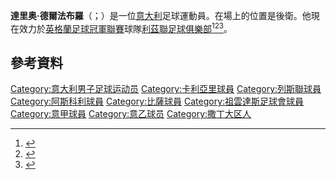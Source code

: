 '''達里奥·德爾法布羅'''（{{lang-it|Dario Del Fabro}}；{{bd|1995年|3月24日}}）是一位[[意大利|意大利]]足球運動員。在場上的位置是後衛。他現在效力於[[英格蘭足球冠軍聯賽|英格蘭足球冠軍聯賽]]球隊[[利茲聯足球俱樂部|利茲聯足球俱樂部]]<ref>{{cite news|title=Leeds United striker Steve Morison left bemused by latest chaos at Elland Road|date=19 April 2015|accessdate=|url=http://www.dailymail.co.uk/sport/football/article-3046059/Leeds-United-striker-Steve-Morrison-left-bemused-latest-chaos-Elland-Road.html|publisher=Daily Mail|author=Press Association|archive-date=2016-03-04|archive-url=https://web.archive.org/web/20160304082014/http://www.dailymail.co.uk/sport/football/article-3046059/Leeds-United-striker-Steve-Morrison-left-bemused-latest-chaos-Elland-Road.html|dead-url=no}}</ref><ref>{{cite news|title=Neil Redfearn:‘freakish events’ caused six Leeds players to miss game|date=19 April 2015|accessdate=|url=http://www.theguardian.com/football/2015/apr/19/leeds-united-neil-redfearn|publisher=The Guardian|author=Press Association|archive-date=2019-02-16|archive-url=https://web.archive.org/web/20190216153129/https://www.theguardian.com/football/2015/apr/19/leeds-united-neil-redfearn|dead-url=no}}</ref><ref>{{cite news|title=Leeds United should sack six players who pulled out of Charlton game at short notice, says former Whites captain Trevor Cherry|date=19 April 2015|accessdate=|url=http://www.dailymail.co.uk/sport/football/article-3045573/Leeds-United-sack-six-players-pulled-Charlton-game-short-notice-says-former-Whites-captain-Trevor-Cherry.html|publisher=Daily Mail|author=Press Association|archive-date=2016-03-04|archive-url=https://web.archive.org/web/20160304002232/http://www.dailymail.co.uk/sport/football/article-3045573/Leeds-United-sack-six-players-pulled-Charlton-game-short-notice-says-former-Whites-captain-Trevor-Cherry.html|dead-url=no}}</ref>。

==參考資料==
{{Reflist}}

{{DEFAULTSORT:Del Fabro, Dario}}
[[Category:意大利男子足球运动员|Category:意大利男子足球运动员]]
[[Category:卡利亞里球員|Category:卡利亞里球員]]
[[Category:列斯聯球員|Category:列斯聯球員]]
[[Category:阿斯科利球員|Category:阿斯科利球員]]
[[Category:比薩球員|Category:比薩球員]]
[[Category:祖雲達斯足球會球員|Category:祖雲達斯足球會球員]]
[[Category:意甲球員|Category:意甲球員]]
[[Category:意乙球员|Category:意乙球员]]
[[Category:撒丁大区人|Category:撒丁大区人]]

{{Sport-bio-stub}}